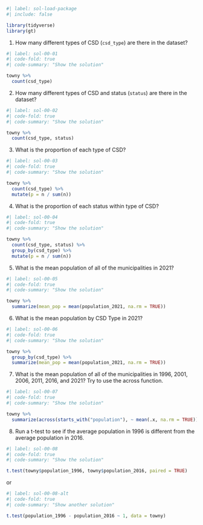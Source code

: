 ```r
#| label: sol-load-package
#| include: false

library(tidyverse)
library(gt)
```



1. How many different types of CSD (`csd_type`) are there in the dataset?

```r
#| label: sol-00-01
#| code-fold: true
#| code-summary: "Show the solution"

towny %>%
  count(csd_type)
```

2. How many different types of CSD and status (`status`) are there in the dataset?

```r
#| label: sol-00-02
#| code-fold: true
#| code-summary: "Show the solution"

towny %>%
  count(csd_type, status)
```

3. What is the proportion of each type of CSD?

```r
#| label: sol-00-03
#| code-fold: true
#| code-summary: "Show the solution"

towny %>%
  count(csd_type) %>%
  mutate(p = n / sum(n))
```

4. What is the proportion of each status within type of CSD?

```r
#| label: sol-00-04
#| code-fold: true
#| code-summary: "Show the solution"

towny %>%
  count(csd_type, status) %>%
  group_by(csd_type) %>%
  mutate(p = n / sum(n))
```

5. What is the mean population of all of the municipalities in 2021?

```r
#| label: sol-00-05
#| code-fold: true
#| code-summary: "Show the solution"

towny %>%
  summarize(mean_pop = mean(population_2021, na.rm = TRUE))
```

6. What is the mean population by CSD Type in 2021?

```r
#| label: sol-00-06
#| code-fold: true
#| code-summary: "Show the solution"

towny %>%
  group_by(csd_type) %>%
  summarize(mean_pop = mean(population_2021, na.rm = TRUE))
```

7. What is the mean population of all of the municipalities in 1996, 2001, 2006, 2011, 2016, and 2021? Try to use the across function.

```r
#| label: sol-00-07
#| code-fold: true
#| code-summary: "Show the solution"

towny %>%
  summarize(across(starts_with("population"), ~ mean(.x, na.rm = TRUE)))
```

8. Run a t-test to see if the average population in 1996 is different from the average population in 2016.

```r
#| label: sol-00-08
#| code-fold: true
#| code-summary: "Show the solution"

t.test(towny$population_1996, towny$population_2016, paired = TRUE)
```

or

```r
#| label: sol-00-08-alt
#| code-fold: true
#| code-summary: "Show another solution"

t.test(population_1996 - population_2016 ~ 1, data = towny)
```
